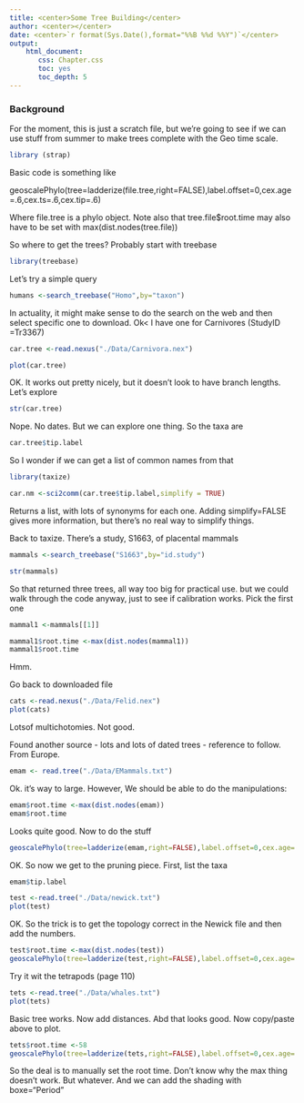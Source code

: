 ```yaml
---
title: <center>Some Tree Building</center>
author: <center></center>
date: <center>`r format(Sys.Date(),format="%%B %%d %%Y")`</center>
output: 
    html_document:
       css: Chapter.css
       toc: yes
       toc_depth: 5
---
```


### Background

For the moment, this is just a scratch file, but we're going to see if we can use stuff from summer to make trees complete with the Geo time scale.

```r
library (strap)
```

Basic code is something like

geoscalePhylo(tree=ladderize(file.tree,right=FALSE),label.offset=0,cex.age=.6,cex.ts=.6,cex.tip=.6)

Where file.tree is a phylo object.  Note also that tree.file$root.time  may also have to be set with max(dist.nodes(tree.file))

So where to get the trees?  Probably start with treebase

```r
library(treebase)
```
Let's try a simple query
```r
humans <-search_treebase("Homo",by="taxon")
```
In actuality, it might make sense to do the search on the web and then select specific one to download.  Ok< I have one for Carnivores (StudyID =Tr3367)
```r
car.tree <-read.nexus("./Data/Carnivora.nex")
```
```r
plot(car.tree)
```
OK.  It works out pretty nicely, but it doesn't look to have branch lengths.  Let's explore
```r
str(car.tree)
```
Nope.  No dates.  But we can explore one thing.  So the taxa are
```r
car.tree$tip.label
```
So I wonder if we can get a list of common names from that
```r
library(taxize)
```
```r
car.nm <-sci2comm(car.tree$tip.label,simplify = TRUE)
```
Returns a list, with lots of synonyms for each one.  Adding simplify=FALSE gives more information, but there's no real way to simplify things.

Back to taxize.  There's a study, S1663, of placental mammals
```r
mammals <-search_treebase("S1663",by="id.study")
```
```r
str(mammals)
```
So that returned three trees, all way too big for practical use.  but we could walk through the code anyway, just to see if calibration works.  Pick the first one

```r
mammal1 <-mammals[[1]]
```
```r
mammal1$root.time <-max(dist.nodes(mammal1))
mammal1$root.time
```
Hmm.

Go back to downloaded file
```r
cats <-read.nexus("./Data/Felid.nex")
plot(cats)
```
Lotsof multichotomies.  Not good.

Found another source - lots and lots of dated trees - reference to follow.  From Europe.
```r
emam <- read.tree("./Data/EMammals.txt")
```
Ok.  it's way to large.  However, We should be able to do the manipulations:
```r
emam$root.time <-max(dist.nodes(emam))
emam$root.time
```
Looks quite good.  Now to do the stuff
```r
geoscalePhylo(tree=ladderize(emam,right=FALSE),label.offset=0,cex.age=.6,cex.ts=.6,cex.tip=.2,units="Period")
```
OK.  So now we get to the pruning piece.  First, list the taxa
```r
emam$tip.label
```
```r
test <-read.tree("./Data/newick.txt")
plot(test)
```
OK.  So the trick is to get the topology correct in the Newick file and then add the numbers.

```r
test$root.time <-max(dist.nodes(test))
geoscalePhylo(tree=ladderize(test,right=FALSE),label.offset=0,cex.age=.6,cex.ts=.6,cex.tip=.8,units="Period")
```

Try it wit the tetrapods (page 110)
```r
tets <-read.tree("./Data/whales.txt")
plot(tets)
```
Basic tree works.  Now add distances.  Abd that looks good.  Now copy/paste above to plot.
```r
tets$root.time <-58
geoscalePhylo(tree=ladderize(tets,right=FALSE),label.offset=0,cex.age=.8,cex.ts=.8,cex.tip=.8,unit="Epoch",erotate=45)
```

So the deal is to manually set the root time.  Don't know why the max thing doesn't work.  But whatever.  And we can add the shading with boxe="Period"